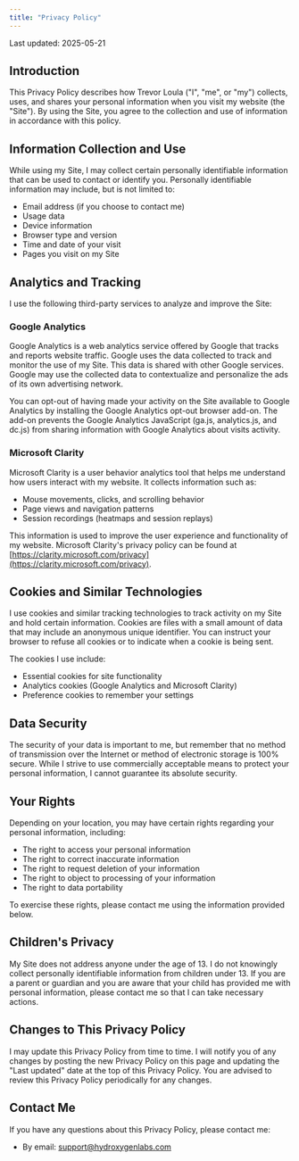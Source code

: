 ```yaml
---
title: "Privacy Policy"
---
```


Last updated: 2025-05-21

## Introduction
This Privacy Policy describes how Trevor Loula ("I", "me", or "my") collects, uses, and shares your personal information when you visit my website (the "Site"). By using the Site, you agree to the collection and use of information in accordance with this policy.

## Information Collection and Use
While using my Site, I may collect certain personally identifiable information that can be used to contact or identify you. Personally identifiable information may include, but is not limited to:

- Email address (if you choose to contact me)
- Usage data
- Device information
- Browser type and version
- Time and date of your visit
- Pages you visit on my Site

## Analytics and Tracking
I use the following third-party services to analyze and improve the Site:

### Google Analytics
Google Analytics is a web analytics service offered by Google that tracks and reports website traffic. Google uses the data collected to track and monitor the use of my Site. This data is shared with other Google services. Google may use the collected data to contextualize and personalize the ads of its own advertising network.

You can opt-out of having made your activity on the Site available to Google Analytics by installing the Google Analytics opt-out browser add-on. The add-on prevents the Google Analytics JavaScript (ga.js, analytics.js, and dc.js) from sharing information with Google Analytics about visits activity.

### Microsoft Clarity
Microsoft Clarity is a user behavior analytics tool that helps me understand how users interact with my website. It collects information such as:

- Mouse movements, clicks, and scrolling behavior
- Page views and navigation patterns
- Session recordings (heatmaps and session replays)

This information is used to improve the user experience and functionality of my website. Microsoft Clarity's privacy policy can be found at [https://clarity.microsoft.com/privacy](https://clarity.microsoft.com/privacy).

## Cookies and Similar Technologies
I use cookies and similar tracking technologies to track activity on my Site and hold certain information. Cookies are files with a small amount of data that may include an anonymous unique identifier. You can instruct your browser to refuse all cookies or to indicate when a cookie is being sent.

The cookies I use include:

- Essential cookies for site functionality
- Analytics cookies (Google Analytics and Microsoft Clarity)
- Preference cookies to remember your settings

## Data Security
The security of your data is important to me, but remember that no method of transmission over the Internet or method of electronic storage is 100% secure. While I strive to use commercially acceptable means to protect your personal information, I cannot guarantee its absolute security.

## Your Rights
Depending on your location, you may have certain rights regarding your personal information, including:

- The right to access your personal information
- The right to correct inaccurate information
- The right to request deletion of your information
- The right to object to processing of your information
- The right to data portability

To exercise these rights, please contact me using the information provided below.

## Children's Privacy
My Site does not address anyone under the age of 13. I do not knowingly collect personally identifiable information from children under 13. If you are a parent or guardian and you are aware that your child has provided me with personal information, please contact me so that I can take necessary actions.

## Changes to This Privacy Policy
I may update this Privacy Policy from time to time. I will notify you of any changes by posting the new Privacy Policy on this page and updating the "Last updated" date at the top of this Privacy Policy. You are advised to review this Privacy Policy periodically for any changes.

## Contact Me
If you have any questions about this Privacy Policy, please contact me:

- By email: support@hydroxygenlabs.com

